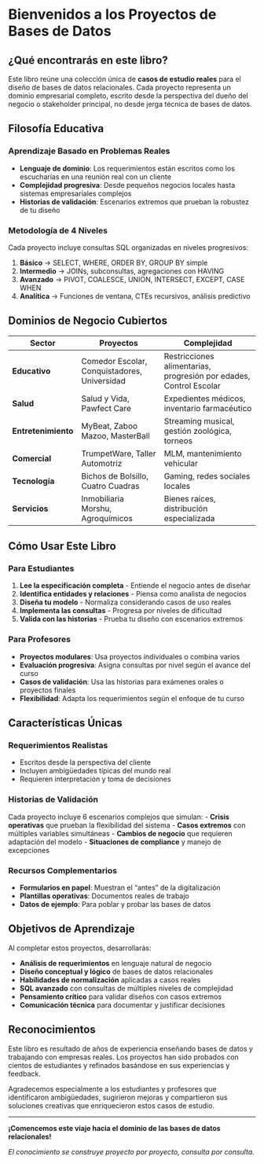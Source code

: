 # Bienvenidos a los Proyectos de Bases de Datos {.unnumbered}

## ¿Qué encontrarás en este libro?

Este libro reúne una colección única de **casos de estudio reales** para el diseño de bases de datos relacionales. Cada proyecto representa un dominio empresarial completo, escrito desde la perspectiva del dueño del negocio o stakeholder principal, no desde jerga técnica de bases de datos.

## Filosofía Educativa

### Aprendizaje Basado en Problemas Reales
- **Lenguaje de dominio**: Los requerimientos están escritos como los escucharías en una reunión real con un cliente
- **Complejidad progresiva**: Desde pequeños negocios locales hasta sistemas empresariales complejos
- **Historias de validación**: Escenarios extremos que prueban la robustez de tu diseño

### Metodología de 4 Niveles
Cada proyecto incluye consultas SQL organizadas en niveles progresivos:

1. **Básico** → SELECT, WHERE, ORDER BY, GROUP BY simple
2. **Intermedio** → JOINs, subconsultas, agregaciones con HAVING
3. **Avanzado** → PIVOT, COALESCE, UNION, INTERSECT, EXCEPT, CASE WHEN
4. **Analítica** → Funciones de ventana, CTEs recursivos, análisis predictivo

## Dominios de Negocio Cubiertos

| Sector | Proyectos | Complejidad |
|--------|-----------|-------------|
| **Educativo** | Comedor Escolar, Conquistadores, Universidad | Restricciones alimentarias, progresión por edades, Control Escolar |
| **Salud** | Salud y Vida, Pawfect Care | Expedientes médicos, inventario farmacéutico |
| **Entretenimiento** | MyBeat, Zaboo Mazoo, MasterBall | Streaming musical, gestión zoológica, torneos |
| **Comercial** | TrumpetWare, Taller Automotriz | MLM, mantenimiento vehicular |
| **Tecnología** | Bichos de Bolsillo, Cuatro Cuadras | Gaming, redes sociales locales |
| **Servicios** | Inmobiliaria Morshu, Agroquímicos | Bienes raíces, distribución especializada |

## Cómo Usar Este Libro

### Para Estudiantes
1. **Lee la especificación completa** - Entiende el negocio antes de diseñar
2. **Identifica entidades y relaciones** - Piensa como analista de negocios
3. **Diseña tu modelo** - Normaliza considerando casos de uso reales
4. **Implementa las consultas** - Progresa por niveles de dificultad
5. **Valida con las historias** - Prueba tu diseño con escenarios extremos

### Para Profesores
- **Proyectos modulares**: Usa proyectos individuales o combina varios
- **Evaluación progresiva**: Asigna consultas por nivel según el avance del curso
- **Casos de validación**: Usa las historias para exámenes orales o proyectos finales
- **Flexibilidad**: Adapta los requerimientos según el enfoque de tu curso

## Características Únicas

### Requerimientos Realistas
- Escritos desde la perspectiva del cliente
- Incluyen ambigüedades típicas del mundo real
- Requieren interpretación y toma de decisiones

### Historias de Validación
Cada proyecto incluye 6 escenarios complejos que simulan:
- **Crisis operativas** que prueban la flexibilidad del sistema
- **Casos extremos** con múltiples variables simultáneas
- **Cambios de negocio** que requieren adaptación del modelo
- **Situaciones de compliance** y manejo de excepciones

### Recursos Complementarios
- **Formularios en papel**: Muestran el "antes" de la digitalización
- **Plantillas operativas**: Documentos reales de trabajo
- **Datos de ejemplo**: Para poblar y probar las bases de datos

## Objetivos de Aprendizaje

Al completar estos proyectos, desarrollarás:

- **Análisis de requerimientos** en lenguaje natural de negocio
- **Diseño conceptual y lógico** de bases de datos relacionales
- **Habilidades de normalización** aplicadas a casos reales
- **SQL avanzado** con consultas de múltiples niveles de complejidad
- **Pensamiento crítico** para validar diseños con casos extremos
- **Comunicación técnica** para documentar y justificar decisiones

## Reconocimientos

Este libro es resultado de años de experiencia enseñando bases de datos y trabajando con empresas reales. Los proyectos han sido probados con cientos de estudiantes y refinados basándose en sus experiencias y feedback.

Agradecemos especialmente a los estudiantes y profesores que identificaron ambigüedades, sugirieron mejoras y compartieron sus soluciones creativas que enriquecieron estos casos de estudio.

---

**¡Comencemos este viaje hacia el dominio de las bases de datos relacionales!**

*El conocimiento se construye proyecto por proyecto, consulta por consulta.*

